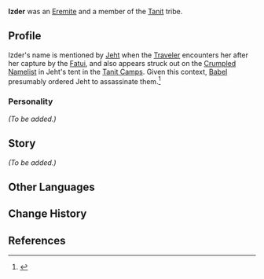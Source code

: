 {{Character Infobox
|type             = Mentioned
|image            = NPC Izder.png
|realname         = <!-- Optional, if different from in-game name -->
|deceased         = Presumably killed by [[Jeht]] on [[Babel]]'s orders
|region           = Sumeru
|affiliation      = The Eremites
|title            =

|ancestry         = Tanit
|father           = 
|mother           = 
|spouse           = 
|sibling          = 
|child            = 
|relative         = 

|voiceEN          = 
|voiceCN          = 
|voiceJP          = 
|voiceKR          = 
|dialoguereward   = 
}}
'''Izder''' was an [[The Eremites|Eremite]] and a member of the [[Tanit]] tribe. 

==Profile==
Izder's name is mentioned by [[Jeht]] when the [[Traveler]] encounters her after her capture by the [[Fatui]], and also appears struck out on the [[Crumpled Namelist]] in Jeht's tent in the [[Tanit Camps]]. Given this context, [[Babel]] presumably ordered Jeht to assassinate them.<ref>{{Ref/Quest|For Her Judgment Reaches to the Skies...}}</ref>

===Personality===
''(To be added.)''
<!--
===Appearance===
''(To be added.)''
-->

==Story==
''(To be added.)''
<!--
==Trivia==
-->
<!-- 
Unhide if a Note is used on the page. (See Asase Hibiki's page for an example usage.)
==Notes==
{{Reflist|note=1}}
-->
==Other Languages==
{{Other Languages
|default_hidden = 1
|en      = Izder
|zhs     = 伊吉德尔
|zhs_rm  = Yījídé'ěr
|zht     = 伊吉德爾
|zht_rm  = Yījídé'ěr
|ja      = イジドール
|ja_rm   = Ijidooru
|ko      = 이즈더
|es      = Izder
|fr      = Izder
|ru      = Издер
|th      = Izder
|vi      = Izder
|de      = Izder
|id      = Izder
|pt      = Izder
|tr      = Izder
|it      = Izder
}}

==Change History==
{{Change History|introduced=3.4}}

==References==
{{Reflist}}